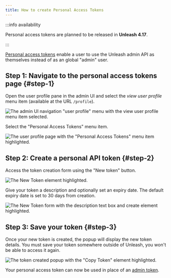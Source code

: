 ```yaml
---
title: How to create Personal Access Tokens
---
```


:::info availability

Personal access tokens are planned to be released in **Unleash 4.17**.

:::

[Personal access tokens](../reference/api-tokens-and-client-keys.mdx#personal-access-tokens) enable a user to use the Unleash admin API as themselves instead of as an global "admin" user.

## Step 1: Navigate to the personal access tokens page {#step-1}

Open the user profile pane in the admin UI and select the _view user profile_ menu item (available at the URL `/profile`).

![The admin UI navigation "user profile" menu with the view user profile menu item selected.](/img/create-pat-1.png)

Select the "Personal Access Tokens" menu item.

![The user profile page with the "Personal Access Tokens" menu item highlighted.](/img/create-pat-2.png)

## Step 2: Create a personal API token {#step-2}

Access the token creation form using the "New token" button.

![The New Token element highlighted. ](/img/create-pat-3.png)

Give your token a description and optionally set an expiry date. The default expiry date is set to 30 days from creation.

![The New Token form with the description text box and create element highlighted. ](/img/create-pat-4.png)

## Step 3: Save your token {#step-3}

Once your new token is created, the popup will display the new token details. You must save your token somewhere outside of Unleash, you won't be able to access it again.

![The token created popup with the "Copy Token" element highlighted. ](/img/create-pat-5.png)

Your personal access token can now be used in place of an [admin token](../reference/api-tokens-and-client-keys#admin-tokens).